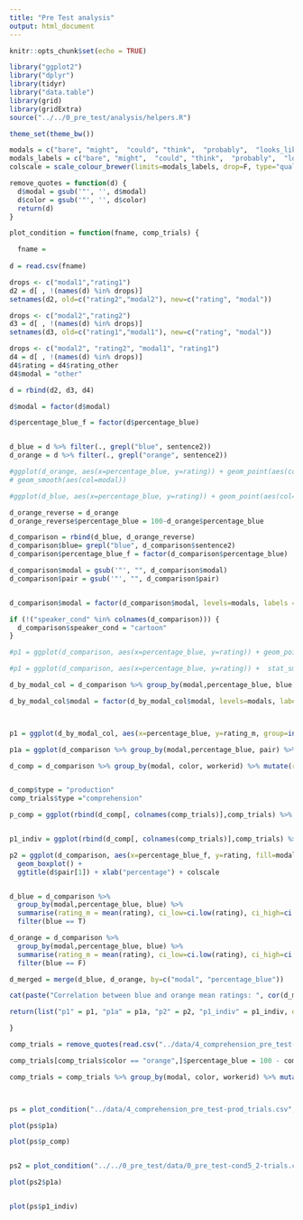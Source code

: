 ```yaml
---
title: "Pre Test analysis"
output: html_document
---
```


```r
knitr::opts_chunk$set(echo = TRUE)
```

```r

library("ggplot2")
library("dplyr")
library(tidyr)
library("data.table")
library(grid)
library(gridExtra)
source("../../0_pre_test/analysis/helpers.R")

theme_set(theme_bw())

modals = c("bare", "might",  "could", "think",  "probably",  "looks_like", "bare_not", "other")
modals_labels = c("bare", "might",  "could", "think",  "probably",  "looks like", "bare not", "other")
colscale = scale_colour_brewer(limits=modals_labels, drop=F, type="qual", palette="Dark2")

remove_quotes = function(d) {
  d$modal = gsub('"', '', d$modal)
  d$color = gsub('"', '', d$color)
  return(d)
}

```

```r

plot_condition = function(fname, comp_trials) {

  fname = 
  
d = read.csv(fname)

drops <- c("modal1","rating1")
d2 = d[ , !(names(d) %in% drops)]
setnames(d2, old=c("rating2","modal2"), new=c("rating", "modal"))

drops <- c("modal2","rating2")
d3 = d[ , !(names(d) %in% drops)]
setnames(d3, old=c("rating1","modal1"), new=c("rating", "modal"))

drops <- c("modal2", "rating2", "modal1", "rating1")
d4 = d[ , !(names(d) %in% drops)]
d4$rating = d4$rating_other
d4$modal = "other"

d = rbind(d2, d3, d4)

d$modal = factor(d$modal)

d$percentage_blue_f = factor(d$percentage_blue)


d_blue = d %>% filter(., grepl("blue", sentence2))
d_orange = d %>% filter(., grepl("orange", sentence2))

#ggplot(d_orange, aes(x=percentage_blue, y=rating)) + geom_point(aes(col=modal)) +
# geom_smooth(aes(col=modal))

#ggplot(d_blue, aes(x=percentage_blue, y=rating)) + geom_point(aes(col=modal)) +  geom_smooth(aes(col=modal))

d_orange_reverse = d_orange
d_orange_reverse$percentage_blue = 100-d_orange$percentage_blue

d_comparison = rbind(d_blue, d_orange_reverse)
d_comparison$blue= grepl("blue", d_comparison$sentence2)
d_comparison$percentage_blue_f = factor(d_comparison$percentage_blue)

d_comparison$modal = gsub('"', "", d_comparison$modal)
d_comparison$pair = gsub('"', "", d_comparison$pair)


d_comparison$modal = factor(d_comparison$modal, levels=modals, labels = modals_labels, ordered = T)

if (!("speaker_cond" %in% colnames(d_comparison))) {
  d_comparison$speaker_cond = "cartoon"
}

#p1 = ggplot(d_comparison, aes(x=percentage_blue, y=rating)) + geom_point(aes(col=modal)) +  stat_smooth(aes(col=modal, fill=modal),  method = 'loess', geom="area", alpha=0.5) + ggtitle(d$pair[1]) + xlab("percentage") 

#p1 = ggplot(d_comparison, aes(x=percentage_blue, y=rating)) +  stat_smooth(aes(col=modal, fill=modal),  method = 'loess', geom="area", alpha=0.5) + ggtitle(d$pair[1]) + xlab("percentage") 

d_by_modal_col = d_comparison %>% group_by(modal,percentage_blue, blue, pair) %>% summarise(rating_m = mean(rating), ci_low=ci.low(rating), ci_high=ci.high(rating))

d_by_modal_col$modal = factor(d_by_modal_col$modal, levels=modals, labels = modals_labels, ordered = T)



p1 = ggplot(d_by_modal_col, aes(x=percentage_blue, y=rating_m, group=interaction(modal, blue), col=modal, linetype=blue)) + geom_point(aes(col=modal)) + geom_line() + xlab("percentage") +   geom_errorbar(aes(ymin=rating_m-ci_low, ymax=rating_m+ci_high), width=.1) + facet_wrap(~pair) + colscale

p1a = ggplot(d_comparison %>% group_by(modal,percentage_blue, pair) %>% summarise(rating_m = mean(rating), ci_low=ci.low(rating), ci_high=ci.high(rating)), aes(x=percentage_blue, y=rating_m, col=modal)) + geom_point(aes(col=modal)) + geom_line() + xlab("percentage") +   geom_errorbar(aes(ymin=rating_m-ci_low, ymax=rating_m+ci_high), width=.1) + ylab("mean rating") + facet_wrap(~pair) + colscale   + guides(col=guide_legend(title="Expression")) #+ theme(legend.position="bottom")

d_comp = d_comparison %>% group_by(modal, color, workerid) %>% mutate(rating_norm = rating**(1/1) * 2 / sum(rating**(1/1))) %>% ungroup()


d_comp$type = "production"
comp_trials$type ="comprehension"

p_comp = ggplot(rbind(d_comp[, colnames(comp_trials)],comp_trials) %>% filter(modal != "other")  %>% filter(modal != "other") %>% group_by(modal,percentage_blue, type) %>% summarise(rating_m = mean((rating_norm)), ci_low=ci.low((rating_norm)), ci_high=ci.high((rating_norm))), aes(x=percentage_blue, linetype=type, y=rating_m, col=modal)) + geom_point(aes(col=modal)) + geom_line() + xlab("percentage") +   geom_errorbar(aes(ymin=rating_m-ci_low, ymax=rating_m+ci_high), width=.1) + ylab("mean rating")  + colscale   + guides(col=guide_legend(title="Expression")) #+ theme(legend.position="bottom")


p1_indiv = ggplot(rbind(d_comp[, colnames(comp_trials)],comp_trials) %>% filter(modal != "other") %>% group_by(modal,percentage_blue, workerid, type) %>% summarise(rating_m = mean(rating_norm), ci_low=ci.low(rating_norm), ci_high=ci.high(rating_norm)), aes(x=percentage_blue, y=rating_m, col=modal, linetype=type)) + geom_point(aes(col=modal)) + geom_line() + xlab("percentage")  + ylab("mean rating") + facet_wrap(~workerid, ncol=4) + colscale   + guides(col=guide_legend(title="Expression")) #+ theme(legend.position="bottom")

p2 = ggplot(d_comparison, aes(x=percentage_blue_f, y=rating, fill=modal)) + 
  geom_boxplot() +
  ggtitle(d$pair[1]) + xlab("percentage") + colscale


d_blue = d_comparison %>% 
  group_by(modal,percentage_blue, blue) %>% 
  summarise(rating_m = mean(rating), ci_low=ci.low(rating), ci_high=ci.high(rating)) %>% 
  filter(blue == T)

d_orange = d_comparison %>% 
  group_by(modal,percentage_blue, blue) %>% 
  summarise(rating_m = mean(rating), ci_low=ci.low(rating), ci_high=ci.high(rating)) %>% 
  filter(blue == F)

d_merged = merge(d_blue, d_orange, by=c("modal", "percentage_blue"))

cat(paste("Correlation between blue and orange mean ratings: ", cor(d_merged$rating_m.x, d_merged$rating_m.y), "\n\n"))

return(list("p1" = p1, "p1a" = p1a, "p2" = p2, "p1_indiv" = p1_indiv, d=d_comparison, "p_comp" = p_comp))

}

```


```r

comp_trials = remove_quotes(read.csv("../data/4_comprehension_pre_test-trials.csv"))

comp_trials[comp_trials$color == "orange",]$percentage_blue = 100 - comp_trials[comp_trials$color == "orange",]$percentage_blue

comp_trials = comp_trials %>% group_by(modal, color, workerid) %>% mutate(rating_norm = rating / sum(rating)) %>% ungroup()



ps = plot_condition("../data/4_comprehension_pre_test-prod_trials.csv", comp_trials)

plot(ps$p1a)

plot(ps$p_comp)


ps2 = plot_condition("../../0_pre_test/data/0_pre_test-cond5_2-trials.csv", comp_trials)

plot(ps2$p1a)



```

```r

plot(ps$p1_indiv)


```
